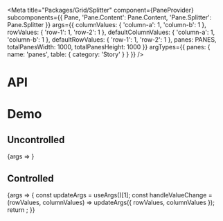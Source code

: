 
<Meta
  title="Packages/Grid/Splitter"
  component={PaneProvider}
  subcomponents={{ Pane, 'Pane.Content': Pane.Content, 'Pane.Splitter': Pane.Splitter }}
  args={{
    columnValues: {
      'column-a': 1,
      'column-b': 1
    },
    rowValues: {
      'row-1': 1,
      'row-2': 1
    },
    defaultColumnValues: {
      'column-a': 1,
      'column-b': 1
    },
    defaultRowValues: {
      'row-1': 1,
      'row-2': 1
    },
    panes: PANES,
    totalPanesWidth: 1000,
    totalPanesHeight: 1000
  }}
  argTypes={{
    panes: { name: 'panes', table: { category: 'Story' } }
  }}
/>

# API

<ArgsTable />

# Demo

## Uncontrolled

<Canvas>
  <Story
    name="Uncontrolled"
    args={{ columnValues: undefined, rowValues: undefined }}
    argTypes={{ columnValues: { control: false }, rowValues: { control: false } }}
  >
    {args => <SplitterStory {...args} />}
  </Story>
</Canvas>

## Controlled

<Canvas>
  <Story
    name="Controlled"
    args={{ defaultColumnValues: undefined, defaultRowValues: undefined }}
    argTypes={{ defaultColumnValues: { control: false }, defaultRowValues: { control: false } }}
  >
    {args => {
      const updateArgs = useArgs()[1];
      const handleValueChange = (rowValues, columnValues) =>
        updateArgs({ rowValues, columnValues });
      return <SplitterStory {...args} handleValueChange={handleValueChange} />;
    }}
  </Story>
</Canvas>
